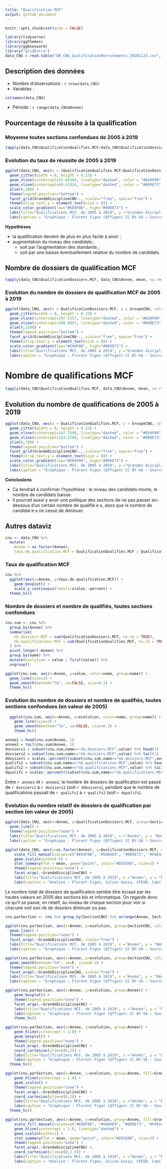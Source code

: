```yaml
---
title: "Qualification MCF"
output: github_document
---
```


```r
knitr::opts_chunk$set(echo = FALSE)

library(tidyverse)
library(ggthemes)
library(ggbeeswarm)
library("gridExtra")
data_CNU = read.table("DB_CNU_QualificationRecrutements_20201123.csv", h=T, sep=";")
```


## Description des données 

- Nombre d'observations : `r nrow(data_CNU)`
- Variables : 
```r
colnames(data_CNU)
```
- Période : `r range(data_CNU$Annee)`


## Pourcentage de réussite à la qualification

### Moyenne toutes sections confondues de 2005 à 2019
```r
tapply(data_CNU$QualificationQualifies.MCF/data_CNU$QualificationDossiers.MCF, data_CNU$Annee, mean, na.rm=T)
```

### Evolution du taux de réussite de 2005 à 2019
```r
ggplot(data_CNU, aes(x = (QualificationQualifies.MCF/QualificationDossiers.MCF)*100, y = GroupeCNU, color=Annee)) +
  geom_jitter(width = 0, height = 0.15) +
  geom_vline(xintercept=55.88368, linetype="dashed", color = "#E69F00", size=0.8) + 
  geom_vline(xintercept=69.41814, linetype="dashed", color = "#009E73", size=0.8) +
  xlim(0,100) +
  theme(legend.position="bottom") +
  facet_grid(GrandeDisciplineCNU~., scales="free", space="free") +
  theme(strip.text.y = element_text(size = 8)) +
  scale_color_gradient(low="#E69F00", high="#009E73") +
  labs(title="Qualifications MCF, de 2005 à 2019", y ="Grandes disciplines CNU", x = "Pourcentage de réussite à la qualification (%)") +
  labs(caption = "Graphique : Florent Figon (@ffigon) CC BY-SA – Sources : DGRH MESRI")
```

**Hypothèses**

- la qualification devient de plus en plus facile à avoir ;
- augmentation du niveau des candidats ;
  + soit par l'augmentation des standards ;
  + soit par une baisse éventuellement relative du nombre de candidats.

## Nombre de dossiers de qualification MCF
```r
tapply(data_CNU$QualificationDossiers.MCF, data_CNU$Annee, mean, na.rm=T)
```

### Evolution du nombre de dossiers de qualification MCF de 2005 à 2019
```r
ggplot(data_CNU, aes(x = QualificationDossiers.MCF, y = GroupeCNU, color=Annee)) +
  geom_jitter(width = 0, height = 0.15) +
  geom_vline(xintercept=297.5357, linetype="dashed", color = "#E69F00", size=0.8) + 
  geom_vline(xintercept=208.8947, linetype="dashed", color = "#009E73", size=0.8) +
  xlim(0,1100) +
  theme(legend.position="bottom") +
  facet_grid(GrandeDisciplineCNU~., scales="free", space="free") +
  theme(strip.text.y = element_text(size = 8)) +
  scale_color_gradient(low="#E69F00", high="#009E73") +
  labs(title="Qualifications MCF, de 2005 à 2019", y ="Grandes disciplines CNU", x = "Nombre de dossiers de qualification") +
  labs(caption = "Graphique : Florent Figon (@ffigon) CC BY-SA – Sources : DGRH MESRI")
```


# Nombre de qualifications MCF
```r
tapply(data_CNU$QualificationQualifies.MCF, data_CNU$Annee, mean, na.rm=T)
```

## Evolution du nombre de qualifications de 2005 à 2019
```r
ggplot(data_CNU, aes(x = QualificationQualifies.MCF, y = GroupeCNU, color=Annee)) +
  geom_jitter(width = 0, height = 0.15) +
  geom_vline(xintercept=167.7500, linetype="dashed", color = "#E69F00", size=0.8) + 
  geom_vline(xintercept=143.5789, linetype="dashed", color = "#009E73", size=0.8) +
  xlim(0,700) +
  theme(legend.position="bottom") +
  facet_grid(GrandeDisciplineCNU~., scales="free", space="free") +
  theme(strip.text.y = element_text(size = 8)) +
  scale_color_gradient(low="#E69F00", high="#009E73") +
  labs(title="Qualifications MCF, de 2005 à 2019", y ="Grandes disciplines CNU", x = "Nombre de qualifications") +
  labs(caption = "Graphique : Florent Figon (@ffigon) CC BY-SA – Sources : DGRH MESRI")
```

**Conclusions**  

- Ca tendrait à confirmer l'hypothèse : le niveau des candidats monte, le nombre de candidats baisse.
- Il pourrait aussi y avoir une politique des sections de ne pas passer en-dessous d'un certain nombre de qualifié·e·s, alors que le nombre de candidat·e·s ne cesse de diminuer.


## Autres dataviz
```r
cnu <- data_CNU %>%
  mutate(
    Annee = as.factor(Annee),
    taux.de.qualification.MCF = QualificationQualifies.MCF / QualificationDossiers.MCF)
```

### Taux de qualification MCF
```r
cnu %>%
  ggplot(aes(x=Annee, y=taux.de.qualification.MCF)) +
    geom_boxplot() +
    scale_y_continuous(labels=scales::percent) +
  theme_hc()
```

### Nombre de dossiers et nombre de qualifiés, toutes sections confondues
```r
cnu.sum <- cnu %>%
  group_by(Annee) %>%
  summarise(
    nb.dossiers.MCF = sum(QualificationDossiers.MCF, na.rm = TRUE),
    nb.qualifications.MCF = sum(QualificationQualifies.MCF, na.rm = TRUE)
  ) %>%
  pivot_longer(-Annee) %>%
  group_by(name) %>%
  mutate(evolution = value / first(value)) %>%
  ungroup()

ggplot(cnu.sum, aes(x=Annee, y=value, color=name, group=name)) +
  geom_line(size=2) +
  geom_smooth(method="lm", se=FALSE, size=0.3) +
  theme_hc()
```

### Evolution du nombre de dossiers et nombre de qualifiés, toutes sections confondues (en valeur de 2005)
```r
  ggplot(cnu.sum, aes(x=Annee, y=evolution, color=name, group=name)) +
    geom_line(size=2) +
    geom_smooth(method="lm", se=FALSE, size=0.3) +
    theme_hc()
```

```r
annee1 = head(cnu.sum$Annee, 1)
annee2 = tail(cnu.sum$Annee, 1)
dossiers1 = subset(cnu.sum,name=="nb.dossiers.MCF",value) %>% head(1)
dossiers2 = subset(cnu.sum,name=="nb.dossiers.MCF",value) %>% tail(1)
ddossiers = scales::percent((subset(cnu.sum,name=="nb.dossiers.MCF",evolution) %>% tail(1)-1)[[1]])
qualifs1 = subset(cnu.sum,name=="nb.qualifications.MCF",value) %>% head(1)
qualifs2 = subset(cnu.sum,name=="nb.qualifications.MCF",value) %>% tail(1)
dqualifs = scales::percent((subset(cnu.sum,name=="nb.qualifications.MCF",evolution) %>% tail(1)-1)[[1]])
```

Entre `r annee1` et `r annee2`, le nombre de dossiers de qualification est passé de `r dossiers1` à `r dossiers2` (soit `r ddossiers`), pendant que le nombre de qualifications passait de `r qualifs1` à `r qualifs2` (soit `r dqualifs`).

### Evolution du nombre relatif de dossiers de qualification par section (en valeur de 2005)
```r
ggplot(data_CNU, aes(x=Annee, y=QualificationDossiers.MCF, group=SectionCNU, color=SectionCNU)) +
  geom_line() +
  theme(legend.position="none") +
  labs(title="Qualifications MCF, de 2005 à 2019", x ="Année", y = "Nombre de dossiers de qualification") +
  labs(caption = "Graphique : Florent Figon (@ffigon) CC BY-SA – Sources : DGRH MESRI")
```

```r
ggplot(data_CNU, aes(x=as.factor(Annee), y=QualificationDossiers.MCF, group=Annee, fill=GrandeDisciplineCNU)) +
    scale_fill_manual(values=c("#E69F00", "#56B4E9", "#009E73", "#F0E442")) +
    geom_violin(width=0.5) +
    stat_summary(fun = mean, geom="point", color="#D55E00", size=2) +
    theme(legend.position="none") +
    facet_wrap(.~GrandeDisciplineCNU) +
    labs(title="Qualifications MCF, de 2005 à 2019", x ="Année", y = "Nombre de dossiers de qualification") +
    labs(caption = "Analyse : Florent Figon, Julien Gossa, CPESR, Camille Noûs – Sources : DGRH MESRI – Licence : CC BY-SA")
```

Le nombre total de dossiers de qualification semble être écrasé par les hautes valeurs en 2005 des sections bio et informatique. On regarde donc ce qu'il se passe, en relatif, au niveau de chaque section pour voir si chacune voit son nb de dossiers diminuer ou pas.
```r
cnu.parSection <- cnu %>% group_by(SectionCNU) %>% arrange(Annee, SectionCNU.ID) %>% mutate(debut = first(QualificationDossiers.MCF)) %>% mutate(evolution = QualificationDossiers.MCF/debut) %>% ungroup()

ggplot(cnu.parSection, aes(x=Annee, y=evolution, group=SectionCNU, color=SectionCNU)) +
  geom_line() +
  theme(legend.position="none") +
  facet_wrap(.~GrandeDisciplineCNU, scale="free") +
  labs(title="Qualifications MCF, de 2005 à 2019", x ="Année", y = "Nombre relatif (vs 2005 par section) de dossiers de qualification") +
  labs(caption = "Graphique : Florent Figon (@ffigon) CC BY-SA – Sources : DGRH MESRI")
```

```r
ggplot(cnu.parSection, aes(x=Annee, y=evolution, group=SectionCNU, color=SectionCNU)) +
  geom_smooth(method="lm", se=F, size=0.3) +
  theme(legend.position="none") +
  facet_wrap(.~GrandeDisciplineCNU, scale="free") +
  labs(title="Qualifications MCF, de 2005 à 2019", x ="Année", y = "Régression linéaire du nombre relatif (vs 2005 par section) de dossiers de qualification") +
  labs(caption = "Graphique : Florent Figon (@ffigon) CC BY-SA – Sources : DGRH MESRI")
```

```r
ggplot(cnu.parSection, aes(x=Annee, y=evolution, group=Annee)) +
    geom_boxplot() +
    theme(legend.position="none") +
    facet_wrap(.~GrandeDisciplineCNU) +
    labs(title="Qualifications MCF, de 2005 à 2019", x ="Année", y = "Nombre relatif (vs 2005 par section) de dossiers de qualification") +
    labs(caption = "Graphique : Florent Figon (@ffigon) CC BY-SA – Sources : DGRH MESRI") +
    theme_hc()
```

```r
ggplot(cnu.parSection, aes(x=Annee, y=evolution, group=Annee)) +
    geom_hline(yintercept = 1.0) +
    geom_boxplot() +
    theme(legend.position="none") +
    facet_wrap(.~GrandeDisciplineCNU) +
    coord_cartesian(ylim=c(0,2)) +
    labs(title="Qualifications MCF, de 2005 à 2019", x ="Année", y = "Nombre relatif (vs 2005 par section) de dossiers de qualification") +
    labs(caption = "Graphique : Florent Figon (@ffigon) CC BY-SA – Sources : DGRH MESRI") +
  theme_hc()
```

```r
ggplot(cnu.parSection, aes(x=Annee, y=evolution, group=Annee, fill=GrandeDisciplineCNU)) +
    geom_hline(yintercept = 1.0) +
    geom_violin() +
    theme(legend.position="none") +
    facet_wrap(.~GrandeDisciplineCNU) +
    coord_cartesian(ylim=c(0,2)) +
    labs(title="Qualifications MCF, de 2005 à 2019", x ="Année", y = "Nombre relatif (vs 2005 par section) de dossiers de qualification") +
    labs(caption = "Graphique : Florent Figon (@ffigon) CC BY-SA – Sources : DGRH MESRI") +
  theme_hc()
```

```r
ggplot(cnu.parSection, aes(x=Annee, y=evolution, group=Annee, fill=GrandeDisciplineCNU)) +
    scale_fill_manual(values=c("#E69F00", "#56B4E9", "#009E73", "#F0E442")) +
    geom_hline(yintercept = 1.0, linetype="dashed") +
    geom_violin(width=1) +
    stat_summary(fun = mean, geom="point", color="#D55E00", size=2) +
    theme(legend.position="none") +
    facet_wrap(.~GrandeDisciplineCNU) +
    coord_cartesian(ylim=c(0,1.5)) +
    labs(title="Qualifications MCF, de 2005 à 2019", x ="Année", y = "Nombre relatif de dossiers de qualification par rapport à l'année 2005 de chaque section") +
    labs(caption = "Analyse : Florent Figon, Julien Gossa, CPESR, Camille Noûs – Sources : DGRH MESRI – Licence : CC BY-SA")
```